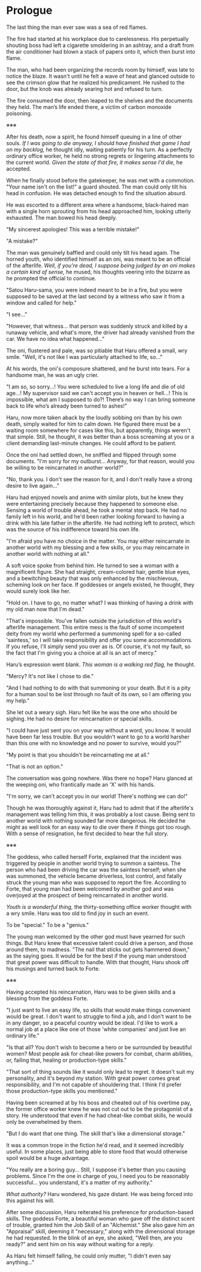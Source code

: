 # Prologue

The last thing the man ever saw was a sea of red flames.

The fire had started at his workplace due to carelessness. His perpetually shouting boss had left a cigarette smoldering in an ashtray, and a draft from the air conditioner had blown a stack of papers onto it, which then burst into flame.

The man, who had been organizing the records room by himself, was late to notice the blaze. It wasn't until he felt a wave of heat and glanced outside to see the crimson glow that he realized his predicament. He rushed to the door, but the knob was already searing hot and refused to turn.

The fire consumed the door, then leaped to the shelves and the documents they held. The man’s life ended there, a victim of carbon monoxide poisoning.

※※※

After his death, now a spirit, he found himself queuing in a line of other souls. *If I was going to die anyway, I should have finished that game I had on my backlog,* he thought idly, waiting patiently for his turn. As a perfectly ordinary office worker, he held no strong regrets or lingering attachments to the current world. *Given the state of that fire, it makes sense I'd die,* he accepted.

When he finally stood before the gatekeeper, he was met with a commotion. "Your name isn't on the list!" a guard shouted. The man could only tilt his head in confusion. He was detached enough to find the situation absurd.

He was escorted to a different area where a handsome, black-haired man with a single horn sprouting from his head approached him, looking utterly exhausted. The man bowed his head deeply.

"My sincerest apologies! This was a terrible mistake!"

"A mistake?"

The man was genuinely baffled and could only tilt his head again. The horned youth, who identified himself as an oni, was meant to be an official of the afterlife. *Well, if you're dead, I suppose being judged by an oni makes a certain kind of sense,* he mused, his thoughts veering into the bizarre as he prompted the official to continue.

"Satou Haru-sama, you were indeed meant to be in a fire, but you were supposed to be saved at the last second by a witness who saw it from a window and called for help."

"I see…"

"However, that witness… that person was suddenly struck and killed by a runaway vehicle, and what's more, the driver had already vanished from the car. We have no idea what happened…"

The oni, flustered and pale, was so pitiable that Haru offered a small, wry smile. "Well, it's not like I was particularly attached to life, so…"

At his words, the oni's composure shattered, and he burst into tears. For a handsome man, he was an ugly crier.

"I am so, so sorry…! You were scheduled to live a long life and die of old age…! My supervisor said we can't accept you in heaven or hell…! This is impossible, what am I supposed to do?! There’s no way I can bring someone back to life who’s already been turned to ashes!"

Haru, now more taken aback by the loudly sobbing oni than by his own death, simply waited for him to calm down. He figured there must be a waiting room somewhere for cases like this, but apparently, things weren't that simple. Still, he thought, it was better than a boss screaming at you or a client demanding last-minute changes. He could afford to be patient.

Once the oni had settled down, he sniffled and flipped through some documents. "I'm sorry for my outburst… Anyway, for that reason, would you be willing to be reincarnated in another world?"

"No, thank you. I don't see the reason for it, and I don't really have a strong desire to live again…"

Haru had enjoyed novels and anime with similar plots, but he knew they were entertaining precisely because they happened to someone else. Sensing a world of trouble ahead, he took a mental step back. He had no family left in his world, and he'd been rather looking forward to having a drink with his late father in the afterlife. He had nothing left to protect, which was the source of his indifference toward his own life.

"I'm afraid you have no choice in the matter. You may either reincarnate in another world with my blessing and a few skills, or you may reincarnate in another world with nothing at all."

A soft voice spoke from behind him. He turned to see a woman with a magnificent figure. She had straight, cream-colored hair, gentle blue eyes, and a bewitching beauty that was only enhanced by the mischievous, scheming look on her face. If goddesses or angels existed, he thought, they would surely look like her.

"Hold on. I have to go, no matter what? I was thinking of having a drink with my old man now that I'm dead."

"That's impossible. You've fallen outside the jurisdiction of this world's afterlife management. This entire mess is the fault of some incompetent deity from my world who performed a summoning spell for a so-called 'saintess,' so I will take responsibility and offer you some accommodations. If you refuse, I'll simply send you over as is. Of course, it's not my fault, so the fact that I'm giving you a choice at all is an act of mercy."

Haru’s expression went blank. *This woman is a walking red flag,* he thought.

"Mercy? It's not like I chose to die."

"And I had nothing to do with that summoning or your death. But it is a pity for a human soul to be lost through no fault of its own, so I am offering you my help."

She let out a weary sigh. Haru felt like he was the one who should be sighing. He had no desire for reincarnation or special skills.

"I could have just sent you on your way without a word, you know. It would have been far less trouble. But you wouldn't want to go to a world harsher than this one with no knowledge and no power to survive, would you?"

"My point is that you shouldn't be reincarnating me at all."

"That is not an option."

The conversation was going nowhere. Was there no hope? Haru glanced at the weeping oni, who frantically made an 'X' with his hands.

"I'm sorry, we can't accept you in our world! There's nothing we can do!"

Though he was thoroughly against it, Haru had to admit that if the afterlife's management was telling him this, it was probably a lost cause. Being sent to another world with nothing sounded far more dangerous. He decided he might as well look for an easy way to die over there if things got too rough. With a sense of resignation, he first decided to hear the full story.

※※※

The goddess, who called herself Forte, explained that the incident was triggered by people in another world trying to summon a saintess. The person who had been driving the car was the saintess herself; when she was summoned, the vehicle became driverless, lost control, and fatally struck the young man who was supposed to report the fire. According to Forte, that young man had been welcomed by another god and was overjoyed at the prospect of being reincarnated in another world.

*Youth is a wonderful thing,* the thirty-something office worker thought with a wry smile. Haru was too old to find joy in such an event.

To be "special." To be a "genius."

The young man welcomed by the other god must have yearned for such things. But Haru knew that excessive talent could drive a person, and those around them, to madness. "The nail that sticks out gets hammered down," as the saying goes. It would be for the best if the young man understood that great power was difficult to handle. With that thought, Haru shook off his musings and turned back to Forte.

※※※

Having accepted his reincarnation, Haru was to be given skills and a blessing from the goddess Forte.

"I just want to live an easy life, so skills that would make things convenient would be great. I don't want to struggle to find a job, and I don't want to be in any danger, so a peaceful country would be ideal. I'd like to work a normal job at a place like one of those 'white companies' and just live an ordinary life."

"Is that all? You don't wish to become a hero or be surrounded by beautiful women? Most people ask for cheat-like powers for combat, charm abilities, or, failing that, healing or production-type skills."

"That sort of thing sounds like it would only lead to regret. It doesn't suit my personality, and it's beyond my station. With great power comes great responsibility, and I'm not capable of shouldering that. I think I'd prefer those production-type skills you mentioned."

Having been screamed at by his boss and cheated out of his overtime pay, the former office worker knew he was not cut out to be the protagonist of a story. He understood that even if he had cheat-like combat skills, he would only be overwhelmed by them.

"But I do want that one thing. The skill that's like a dimensional storage."

It was a common trope in the fiction he'd read, and it seemed incredibly useful. In some places, just being able to store food that would otherwise spoil would be a huge advantage.

"You really are a boring guy… Still, I suppose it's better than you causing problems. Since I'm the one in charge of you, I need you to be reasonably successful… you understand, it's a matter of my authority."

*What authority?* Haru wondered, his gaze distant. He was being forced into this against his will.

After some discussion, Haru reiterated his preference for production-based skills. The goddess Forte, a beautiful woman who gave off the distinct scent of trouble, granted him the Job Skill of an "Alchemist." She also gave him an "Appraisal" skill, deeming it "necessary," along with the dimensional storage he had requested. In the blink of an eye, she asked, "Well then, are you ready?" and sent him on his way without waiting for a reply.

As Haru felt himself falling, he could only mutter, "I didn't even say anything…"


